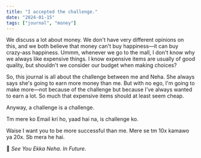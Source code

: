 ```yaml
---
title: "I accepted the challenge."
date: "2024-01-15"
tags: ["journal", "money"]
---
```


We discuss a lot about money. We don't have very different opinions on this, and we both believe that money can't buy happiness—it can buy crazy-ass happiness. Ummm, whenever we go to the mall, I don't know why we always like expensive things. I know expensive items are usually of good quality, but shouldn't we consider our budget when making choices?

So, this journal is all about the challenge between me and Neha. She always says she's going to earn more money than me. But with no ego, I'm going to make more—not because of the challenge but because I've always wanted to earn a lot. So much that expensive items should at least seem cheap.

Anyway, a challenge is a challenge.

Tm mere ko Email kri ho, yaad hai na, is challenge ko.

Waise I want you to be more successful than me. Mere se tm 10x kamawo ya 20x. Sb mera he hai.

👋 _See You Ekka Neha. In Future_.

<HabitTracker initialHabitName="Drink Water" initialMonth={2} />
<HabitTracker initialHabitName="Exercise" initialMonth={1} />
